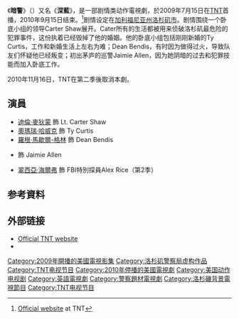 {{Infobox television
|show_name          = 暗警<br />''Dark Blue''
|image              = [[File:Dark_Blue_title_screen.jpg|230px]]
|caption            = 
|genre              = [[剧集|剧集]]<br />[[动作片|动作片]]<br />[[惊悚_(类型)|惊悚]]
|camera             =
|picture_format     = [[480i|480i]] ([[Standard-definition_television|SDTV]])
|audio_format       =
|creator            = [[達尼·加農|達尼·加農]] 
|developer          = {{link-en|道格·瓊|Doug Jung}}
|executive_producer = [[謝利·畢咸瑪|謝利·畢咸瑪]]<br />{{link-en|喬納森·利特曼|Jonathan Littman}}<br />達尼·加農<br />道格·瓊
|starring           = [[迪倫·麥狄蒙|迪倫·麥狄蒙]]<br />[[奧瑪瑞·哈威克|奧瑪瑞·哈威克]]<br />[[羅根·馬歇爾-格林|羅根·馬歇爾-格林]]<br />{{link-en|尼基·艾考克斯|Nicki Aycox}}<br />[[翠西亞·海爾弗|翠西亞·海爾弗]]
|country            = 美国
|language           = [[英语|英语]]
|company            = [[謝利·畢咸瑪|Jerry Bruckheimer Television]]<br />[[華納兄弟電視公司|Warner Horizon Television]]
|network            = [[TNT_(TV_channel)|TNT]]
|first_aired        = {{start date|2009|7|15}}
|last_aired         = {{end date|2010|9|15}}
|num_seasons        = 2
|num_episodes       = 20
|list_episodes      =
|runtime            = 43分鐘
|location           = [[洛杉矶|洛杉矶]]
}}

《'''暗警'''》（{{lang-en|'''''Dark Blue'''''}}）又名《'''深藍'''》，是一部剧情类动作電視劇，於2009年7月15日在[[TNT_(TV_channel)|TNT]]首播，2010年9月15日结束。<ref>[http://www.tnt.tv/series/darkblue/ Official website] {{webarchive|url=https://web.archive.org/web/20090602214725/http://www.tnt.tv/series/darkblue/ |date=2009-06-02 }} at TNT</ref>剧情设定在[[加利福尼亚州|加利福尼亚州]][[洛杉矶|洛杉矶市]]。剧情围绕一个卧底小组的领导Carter Shaw展开。Cater所有的生活都被用来侦破洛杉矶最危险的犯罪事件，这份执着已经毁掉了他的婚姻。他的卧底小组包括刚刚新婚的Ty Curtis，工作和新婚生活上左右为难；Dean Bendis，有时因为做得过火，导致队友们怀疑他已经叛变；初出茅庐的巡警Jaimie Allen，因为她阴暗的过去和犯罪技能而加入卧底工作。

2010年11月16日，TNT在第二季後取消本劇。

== 演員 ==
* [[迪倫·麥狄蒙|迪倫·麥狄蒙]] 飾 Lt. Carter Shaw
* [[奧瑪瑞·哈威克|奧瑪瑞·哈威克]] 飾 Ty Curtis
* [[羅根·馬歇爾-格林|羅根·馬歇爾-格林]] 飾 Dean Bendis
* {{link-en|尼基·艾考克斯|Nicki Aycox}} 飾 Jaimie Allen
* [[翠西亞·海爾弗|翠西亞·海爾弗]] 飾 FBI特別探員Alex Rice（第2季）

== 参考資料 ==
{{reflist|2}}

== 外部链接 ==
* [https://web.archive.org/web/20090602214725/http://www.tnt.tv/series/darkblue/ Official TNT website]
* {{IMDb title|1319636|暗警}}

{{TNT电视节目|state=uncollapsed}}

{{DEFAULTSORT:Dark Blue (TV series)}}
[[Category:2009年開播的美國電視影集|Category:2009年開播的美國電視影集]]
[[Category:洛杉矶警察局虚构作品|Category:洛杉矶警察局虚构作品]]
[[Category:TNT电视节目|Category:TNT电视节目]]
[[Category:2010年停播的美國電視劇|Category:2010年停播的美國電視劇]]
[[Category:美国动作电视剧|Category:美国动作电视剧]]
[[Category:英語電視劇|Category:英語電視劇]]
[[Category:警察題材電視劇|Category:警察題材電視劇]]
[[Category:洛杉磯背景電視節目|Category:洛杉磯背景電視節目]]
[[Category:TNT电视节目|Category:TNT电视节目]]